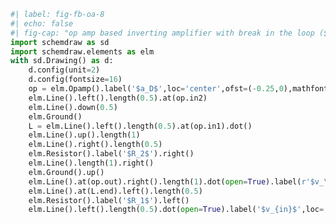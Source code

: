 ```python
#| label: fig-fb-oa-8
#| echo: false
#| fig-cap: "op amp based inverting amplifier with break in the loop ($v_f = 0$)"
import schemdraw as sd
import schemdraw.elements as elm
with sd.Drawing() as d:
    d.config(unit=2)
    d.config(fontsize=16)
    op = elm.Opamp().label('$a_D$',loc='center',ofst=(-0.25,0),mathfont='dejavuserif')
    elm.Line().left().length(0.5).at(op.in2)
    elm.Line().down(0.5)
    elm.Ground()
    L = elm.Line().left().length(0.5).at(op.in1).dot()
    elm.Line().up().length(1)
    elm.Line().right().length(0.5)
    elm.Resistor().label('$R_2$').right()
    elm.Line().length(1).right()
    elm.Ground().up()
    elm.Line().at(op.out).right().length(1).dot(open=True).label(r'$v_\mathrm{out}$',loc='rgt')
    elm.Line().at(L.end).left().length(0.5)
    elm.Resistor().label('$R_1$').left()
    elm.Line().left().length(0.5).dot(open=True).label('$v_{in}$',loc='lft')
```
